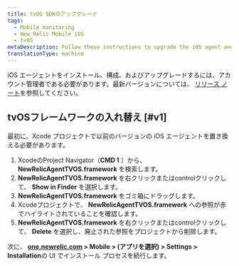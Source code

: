 ```yaml
---
title: tvOS SDKのアップグレード
tags:
  - Mobile monitoring
  - New Relic Mobile iOS
  - tvOS
metaDescription: Follow these instructions to upgrade the iOS agent and get the latest in mobile monitoring functionality.
translationType: machine
---
```


iOS エージェントをインストール、構成、およびアップグレードするには、アカウント管理者である必要があります。最新バージョンについては、 [リリース ノート](/docs/releases/ios)を参照してください。

## tvOSフレームワークの入れ替え [#v1]

最初に、Xcode プロジェクトで以前のバージョンの iOS エージェントを置き換える必要があります。

1. XcodeのProject Navigator（**CMD 1** ）から、 **NewRelicAgentTVOS.framework** を検索します。
2. **NewRelicAgentTVOS.framework** を右クリックまたはcontrolクリックして、 **Show in Finder** を選択します。
3. **NewRelicAgentTVOS.framework** をゴミ箱にドラッグします。
4. Xcodeプロジェクトで、 **NewRelicAgentTVOS.framework** への参照が赤でハイライトされていることを確認します。
5. **NewRelicAgentTVOS.framework** を右クリックまたはcontrolクリックして、 **Delete** を選択し、廃止された参照をプロジェクトから削除します。

次に、 **[one.newrelic.com](https://one.newrelic.com/all-capabilities) > Mobile > (アプリを選択) > Settings > Installation**の UI でインストール プロセスを続行します。